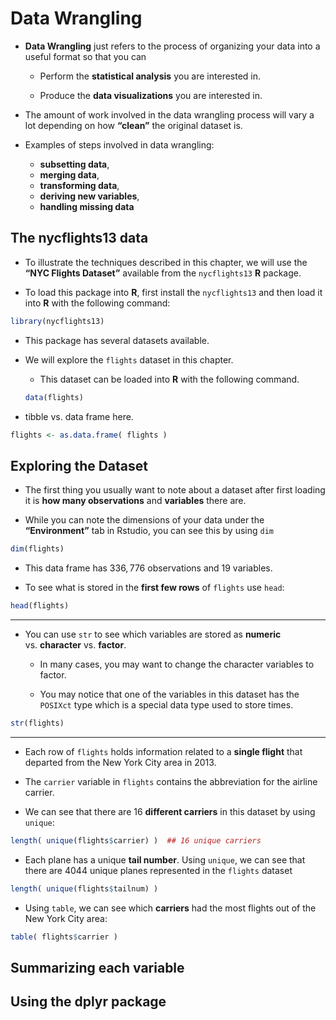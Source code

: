 # Data Wrangling {#datawrangling}

* **Data Wrangling** just refers to 
the process of organizing your data into a useful format so 
that you can 
    + Perform the **statistical analysis** you are interested in.
    
    + Produce the **data visualizations** you are interested in.

* The amount of work involved in the data wrangling process will
vary a lot depending on how **"clean"** the original dataset is. 

* Examples of steps involved in data wrangling:
    + **subsetting data**,
    + **merging data**, 
    + **transforming data**, 
    + **deriving new variables**,
    + **handling missing data**

## The nycflights13 data

* To illustrate the techniques described in this chapter, we will use the **"NYC Flights Dataset"** available from the `nycflights13` **R** package.

* To load this package into **R**, first install the `nycflights13` and 
then load it into **R** with the following command:
```r
library(nycflights13)
```

* This package has several datasets available.

* We will explore the `flights` dataset in this chapter. 
    + This dataset can be loaded into **R** with the following command.
```r
data(flights)
```

* tibble vs. data frame here.
```r
flights <- as.data.frame( flights )
```

## Exploring the Dataset

* The first thing you usually want to note about a dataset after first loading it is **how many observations** and **variables** there are.

* While you can note the dimensions of your data under the **"Environment"** tab in Rstudio, you can see this by using `dim`
```r
dim(flights)
```

* This data frame has $336,776$ observations and $19$ variables.

* To see what is stored in the **first few rows** of `flights` use `head`:
```r
head(flights)
```

---

* You can use `str` to see which variables are stored as **numeric** vs. **character** vs. **factor**.
    + In many cases, you may want to change the character variables to factor.
    
    + You may notice that one of the variables in this dataset has the `POSIXct` type which is a special data type used to store times.

```r
str(flights)
```

---

* Each row of `flights` holds information related to a **single flight** that departed from the New York City area in 2013.

* The `carrier` variable in `flights` contains the abbreviation for the airline carrier. 

* We can see that there are 16 **different carriers** in this dataset by using `unique`:
```r
length( unique(flights$carrier) )  ## 16 unique carriers
```

* Each plane has a unique **tail number**. Using `unique`, we can see that 
there are $4044$ unique planes represented in the `flights` dataset
```r
length( unique(flights$tailnum) )
```

* Using `table`, we can see which **carriers** had the most flights out of the New York City area:
```r
table( flights$carrier )
```

## Summarizing each variable



## Using the dplyr package

